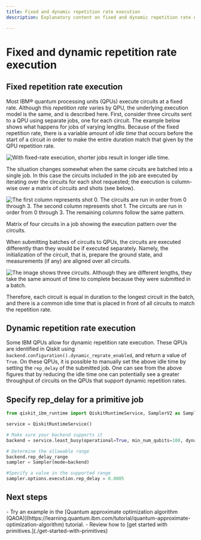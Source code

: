 ```yaml
---
title: Fixed and dynamic repetition rate execution
description: Explanatory content on fixed and dynamic repetition rate execution

---
```


# Fixed and dynamic repetition rate execution

## Fixed repetition rate execution

Most IBM&reg; quantum processing units (QPUs) execute circuits at a fixed rate. Although this *repetition rate* varies by QPU, the underlying execution model is the same, and is described here. First, consider three circuits sent to a QPU using separate jobs, one for each circuit. The example below shows what happens for jobs of varying lengths. Because of the fixed repetition rate, there is a variable amount of *idle time* that occurs before the start of a circuit in order to make the entire duration match that given by the QPU repetition rate.

![With fixed-rate execution, shorter jobs result in longer idle time.](/docs/images/guides/repetition-rate-execution/fixed_single_circuit1.avif "Idle time versus job length")

The situation changes somewhat when the same circuits are batched into a single job. In this case the circuits included in the job are executed by iterating over the circuits for each shot requested; the execution is column-wise over a matrix of circuits and shots (see below).

![The first column represents shot 0.  The circuits are run in order from 0 through 3.  The second column represents shot 1.  The circuits are run in order from 0 through 3.  The remaining columns follow the same pattern. ](/docs/images/guides/repetition-rate-execution/circuits_shots_matrix1.avif "Column-wise execution matrix")

Matrix of four circuits in a job showing the execution pattern over the circuits.

When submitting batches of circuits to QPUs, the circuits are executed differently than they would be if executed separately. Namely, the initialization of the circuit, that is, prepare the ground state, and measurements (if any) are aligned over all circuits.

![The image shows three circuits.  Although they are different lengths, they take the same amount of time to complete because they were submitted in a batch.](/docs/images/guides/repetition-rate-execution/fixed_batch_circuit1.avif)

Therefore, each circuit is equal in duration to the longest circuit in the batch, and there is a common idle time that is placed in front of all circuits to match the repetition rate.

## Dynamic repetition rate execution

Some IBM QPUs allow for dynamic repetition rate execution. These QPUs are identified in Qiskit using `backend.configuration().dynamic_reprate_enabled`, and return a value of `True`. On these QPUs, it is possible to manually set the above idle time by setting the `rep_delay` of the submitted job. One can see from the above figures that by reducing the idle time one can potentially see a greater throughput of circuits on the QPUs that support dynamic repetition rates.

## Specify rep_delay for a primitive job

```python
from qiskit_ibm_runtime import QiskitRuntimeService, SamplerV2 as Sampler

service = QiskitRuntimeService()

# Make sure your backend supports it
backend = service.least_busy(operational=True, min_num_qubits=100, dynamic_reprate_enabled=True)

# Determine the allowable range
backend.rep_delay_range
sampler = Sampler(mode=backend)

#Specify a value in the supported range
sampler.options.execution.rep_delay = 0.0005
```

## Next steps

<Admonition type="tip" title="Recommendations">
  - Try an example in the [Quantum approximate optimization algorithm (QAOA)](https://learning.quantum.ibm.com/tutorial/quantum-approximate-optimization-algorithm) tutorial.
  - Review how to [get started with primitives.](./get-started-with-primitives)
</Admonition>
